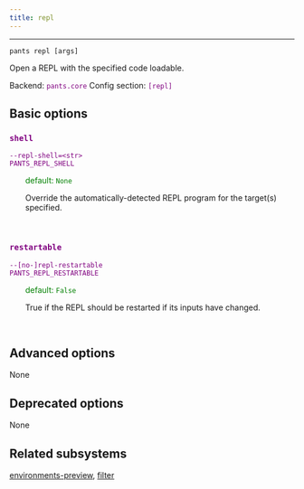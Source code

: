 ```yaml
---
title: repl
---
```


---

```
pants repl [args]
```

Open a REPL with the specified code loadable.

Backend: <span style="color: purple"><code>pants.core</code></span>
Config section: <span style="color: purple"><code>[repl]</code></span>

## Basic options

<div style="color: purple">

### `shell`

  <code>--repl-shell=&lt;str&gt;</code><br>
  <code>PANTS_REPL_SHELL</code><br>
</div>
<div style="padding-left: 2em;">
<span style="color: green">default: <code>None</code></span>

<br>

Override the automatically-detected REPL program for the target(s) specified.

</div>
<br>

<div style="color: purple">

### `restartable`

  <code>--[no-]repl-restartable</code><br>
  <code>PANTS_REPL_RESTARTABLE</code><br>
</div>
<div style="padding-left: 2em;">
<span style="color: green">default: <code>False</code></span>

<br>

True if the REPL should be restarted if its inputs have changed.

</div>
<br>

## Advanced options

None

## Deprecated options

None

## Related subsystems

[environments-preview](reference-environments-preview), [filter](reference-filter)
